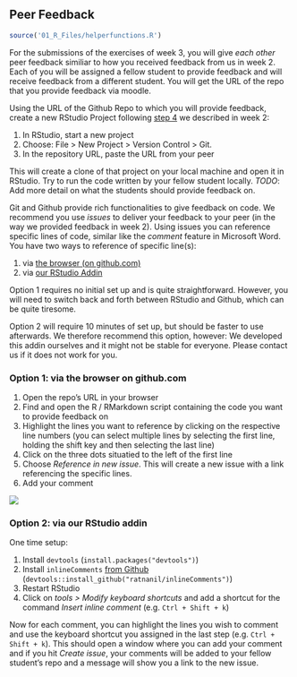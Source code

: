 ## Peer Feedback

```r
source('01_R_Files/helperfunctions.R')
```

For the submissions of the exercises of week 3, you will give *each other* peer feedback similiar to how you received feedback from us in week 2. Each of you will be assigned a fellow student to provide feedback and will receive feedback from a different student. You will get the URL of the repo that you provide feedback via moodle.

Using the URL of the Github Repo to which you will provide feedback, create a new RStudio Project following [step 4](#w2-project) we described in week 2:

1. In RStudio, start a new project
2. Choose: File > New Project > Version Control > Git.
3. In the repository URL, paste the URL from your peer

This will create a clone of that project on your local machine and open it in RStudio. Try to run the code written by your fellow student locally. *TODO*: Add more detail on what the students should provide feedback on.

Git and Github provide rich functionalities to give feedback on code. We recommend you use *issues* to deliver your feedback to your peer (in the way we provided feedback in week 2). Using issues you can reference specific lines of code, similar like the *comment* feature in Microsoft Word. You have two ways to reference of specific line(s):

1. via [the browser (on github.com)](#issues-option1)
2. via [our RStudio Addin](#issues-option2)

Option 1 requires no initial set up and is quite straightforward. However, you will need to switch back and forth between RStudio and Github, which can be quite tiresome. 

Option 2 will require 10 minutes of set up, but should be faster to use afterwards. We therefore recommend this option, however: We developed this addin ourselves and it might not be stable for everyone. Please contact us if it does not work for you.

### Option 1: via the browser on github.com {#issues-option1}

1. Open the repo's URL in your browser
2. Find and open the R / RMarkdown script containing the code you want to provide feedback on
3. Highlight the lines you want to reference by clicking on the respective line numbers (you can select multiple lines by selecting the first line, holding the shift key and then selecting the last line)
4. Click on the three dots situatied to the left of the first line
5. Choose *Reference in new issue*. This will create a new issue with a link referencing the specific lines.
6. Add your comment
  
![](https://github.blog/wp-content/uploads/2017/08/29093044-6477ba12-7c56-11e7-9bd2-e6db926d70be.gif?resize=1360%2C600)


### Option 2: via our RStudio addin {#issues-option2}

One time setup:

1. Install `devtools` (`install.packages("devtools")`)
2. Install `inlineComments` [from Github](github.com/ratnanil/inlineComments) (`devtools::install_github("ratnanil/inlineComments")`)
4. Restart RStudio
5. Click on *tools > Modify keyboard shortcuts* and add a shortcut for the command *Insert inline comment* (e.g. `Ctrl + Shift + k`) 

Now for each comment, you can highlight the lines you wish to comment and use the keyboard shortcut you assigned in the last step (e.g. `Ctrl + Shift + k`). This should open a window where you can add your comment and if you hit *Create issue*, your comments will be added to your fellow student's repo and a message will show you a link to the new issue.

